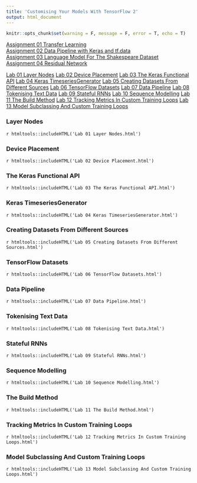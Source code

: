 ```yaml
---
title: 'Customising Your Models With TensorFlow 2'
output: html_document
---
```

<style type='text/css'>
pre:not([class]) {
    background-color: unset;
}
pre {
    border: none;
}
.container-fluid {
    padding: 0;
}
</style>

```r
knitr::opts_chunk$set(warning = F, message = F, error = T, echo = T)
```

[Assignment 01 Transfer Learning](#transfer-learning)  
[Assignment 02 Data Pipeline with Keras and tf.data](#data-pipeline-with-keras-and-tf.data)  
[Assignment 03 Language Model For The Shakespeare Dataset](#language-model-for-the-shakespeare-dataset)  
[Assignment 04 Residual Network](#residual-network)  

[Lab 01 Layer Nodes](#Layer Nodes)
[Lab 02 Device Placement](#Device Placement)
[Lab 03 The Keras Functional API](#The Keras Functional API)
[Lab 04 Keras TimeseriesGenerator](#Keras TimeseriesGenerator)
[Lab 05 Creating Datasets From Different Sources](#Creating Datasets From Different Sources)
[Lab 06 TensorFlow Datasets](#TensorFlow Datasets)
[Lab 07 Data Pipeline](#Data Pipeline)
[Lab 08 Tokenising Text Data](#Tokenising Text Data)
[Lab 09 Stateful RNNs](#Stateful RNNs)
[Lab 10 Sequence Modelling](#Sequence Modelling)
[Lab 11 The Build Method](#The Build Method)
[Lab 12 Tracking Metrics In Custom Training Loops](#Tracking Metrics In Custom Training Loops)
[Lab 13 Model Subclassing And Custom Training Loops](#Model Subclassing And Custom Training Loops)

### Layer Nodes

`r htmltools::includeHTML('Lab 01 Layer Nodes.html')`

### Device Placement

`r htmltools::includeHTML('Lab 02 Device Placement.html')`

### The Keras Functional API

`r htmltools::includeHTML('Lab 03 The Keras Functional API.html')`

### Keras TimeseriesGenerator

`r htmltools::includeHTML('Lab 04 Keras TimeseriesGenerator.html')`

###  Creating Datasets From Different Sources

`r htmltools::includeHTML('Lab 05 Creating Datasets From Different Sources.html')`

### TensorFlow Datasets

`r htmltools::includeHTML('Lab 06 TensorFlow Datasets.html')`

### Data Pipeline

`r htmltools::includeHTML('Lab 07 Data Pipeline.html')`

### Tokenising Text Data

`r htmltools::includeHTML('Lab 08 Tokenising Text Data.html')`

### Stateful RNNs

`r htmltools::includeHTML('Lab 09 Stateful RNNs.html')`

### Sequence Modelling

`r htmltools::includeHTML('Lab 10 Sequence Modelling.html')`

### The Build Method

`r htmltools::includeHTML('Lab 11 The Build Method.html')`

### Tracking Metrics In Custom Training Loops

`r htmltools::includeHTML('Lab 12 Tracking Metrics In Custom Training Loops.html')`

### Model Subclassing And Custom Training Loops

`r htmltools::includeHTML('Lab 13 Model Subclassing And Custom Training Loops.html')`
